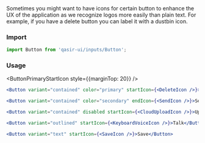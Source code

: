 

<Title>Icons & Label Buttons</Title>
<Subtitle>Sometimes you might want to have icons for certain button to enhance the UX of the application as we recognize logos more easily than plain text. For example, if you have a delete button you can label it with a dustbin icon.</Subtitle>

### Import

```jsx
import Button from 'qasir-ui/inputs/Button';
```

### Usage

<ButtonPrimaryStartIcon style={{marginTop: 20}} />

```jsx
<Button variant="contained" color="primary" startIcon={<DeleteIcon />}>Delete</Button>
```

<ButtonSecondaryEndIcon />

```jsx
<Button variant="contained" color="secondary" endIcon={<SendIcon />}>Send</Button>
```

<ButtonDisableStartIcon />

```jsx
<Button variant="contained" disabled startIcon={<CloudUploadIcon />}>Upload</Button>
```

<ButtonOutlineStartIcon />

```jsx
<Button variant="outlined" startIcon={<KeyboardVoiceIcon />}>Talk</Button>
```

<ButtonTextStartIcon />

```jsx
<Button variant="text" startIcon={<SaveIcon />}>Save</Button>
```
